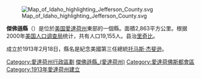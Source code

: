 {{noteTA
|T=zh:傑佛遜縣 (愛達荷州); zh-hans:杰佛逊县 (爱达荷州); zh-hant:傑佛遜縣 (愛達荷州); zh-cn:杰斐逊县 (爱达荷州); zh-tw:傑佛遜郡 (愛達荷州);
|1=zh:县; zh-hans:县; zh-hant:縣; zh-tw:郡;
|2=zh:托马斯;zh-hans:托马斯;zh-hant:托馬斯;zh-tw:湯瑪斯;zh-hk:湯瑪斯;zh-mo:湯瑪斯;
|3=zh:杰斐逊;zh-hans:杰斐逊;zh-hant:傑斐遜;zh-tw:傑佛遜;zh-hk:傑佛遜;zh-mo:傑佛遜;
}}
{{Otheruses|傑佛遜縣|subject=美國愛達荷州的一個縣|other=同名的縣}}
[[File:Map_of_Idaho_highlighting_Jefferson_County.svg|right]]

'''傑佛遜縣'''（{{lang-en|Jefferson County}}）是位於[[美国|美国]][[愛達荷州|愛達荷州]]東部的一個縣。面積2,863平方公里。根据2000年[[美国人口调查局|美国人口调查局]]统计，共有人口19,155人。县治[[里奇比_(愛達荷州)|里奇比]]。

成立於1913年2月18日，縣名是紀念美國第三任總統[[托马斯·杰斐逊|托马斯·杰斐逊]]。

{{爱达荷州}}
{{傑佛遜縣 (愛達荷州)}}
{{Authority control}}

{{DEFAULTSORT:Jefferson County, Idaho}}
[[Category:愛達荷州行政區劃|Category:愛達荷州行政區劃]]
[[Category:傑佛遜縣_(愛達荷州)|]]
[[Category:愛達荷佛斯都會區|Category:愛達荷佛斯都會區]]
[[Category:1913年愛達荷州建立|Category:1913年愛達荷州建立]]

{{Idaho-geo-stub}}
